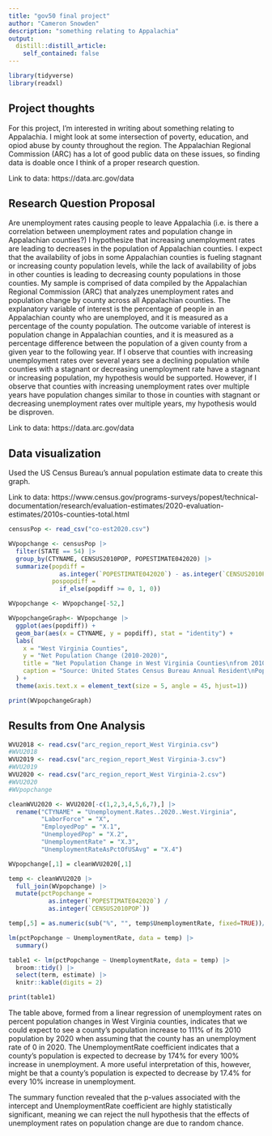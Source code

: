 ```yaml
---
title: "gov50 final project"
author: "Cameron Snowden"
description: "something relating to Appalachia"
output: 
  distill::distill_article:
    self_contained: false
---
```


```r
library(tidyverse)
library(readxl)
```

## Project thoughts

For this project, I'm interested in writing about something relating to Appalachia. I might look at some intersection of poverty, education, and opiod abuse by county throughout the region. The Appalachian Regional Commission (ARC) has a lot of good public data on these issues, so finding data is doable once I think of a proper research question.

Link to data: https://data.arc.gov/data

## Research Question Proposal

Are unemployment rates causing people to leave Appalachia (i.e. is there a correlation between unemployment rates and population change in Appalachian counties?) I hypothesize that increasing unemployment rates are leading to decreases in the population of Appalachian counties. I expect that the availability of jobs in some Appalachian counties is fueling stagnant or increasing county population levels, while the lack of availability of jobs in other counties is leading to decreasing county populations in those counties. My sample is comprised of data compiled by the Appalachian Regional Commission (ARC) that analyzes unemployment rates and population change by county across all Appalachian counties. The explanatory variable of interest is the percentage of people in an Appalachian county who are unemployed, and it is measured as a percentage of the county population. The outcome variable of interest is population change in Appalachian counties, and it is measured as a percentage difference between the population of a given county from a given year to the following year. If I observe that counties with increasing unemployment rates over several years see a declining population while counties with a stagnant or decreasing unemployment rate have a stagnant or increasing population, my hypothesis would be supported. However, if I observe that counties with increasing unemployment rates over multiple years have population changes similar to those in counties with stagnant or decreasing unemployment rates over multiple years, my hypothesis would be disproven.

Link to data: https://data.arc.gov/data

## Data visualization

Used the US Census Bureau's annual population estimate data to create this graph.

Link to data: https://www.census.gov/programs-surveys/popest/technical-documentation/research/evaluation-estimates/2020-evaluation-estimates/2010s-counties-total.html

```r
censusPop <- read_csv("co-est2020.csv")

WVpopchange <- censusPop |>
  filter(STATE == 54) |>
  group_by(CTYNAME, CENSUS2010POP, POPESTIMATE042020) |>
  summarize(popdiff =
              as.integer(`POPESTIMATE042020`) - as.integer(`CENSUS2010POP`),
            pospopdiff = 
              if_else(popdiff >= 0, 1, 0))

WVpopchange <- WVpopchange[-52,]

WVpopchangeGraph<- WVpopchange |>
  ggplot(aes(popdiff)) +
  geom_bar(aes(x = CTYNAME, y = popdiff), stat = "identity") +
  labs(
    x = "West Virginia Counties",
    y = "Net Population Change (2010-2020)",
    title = "Net Population Change in West Virginia Counties\nfrom 2010 to 2020",
    caption = "Source: United States Census Bureau Annual Resident\nPopulation Estimates for States and Counties (2021)"
  ) +
  theme(axis.text.x = element_text(size = 5, angle = 45, hjust=1))

print(WVpopchangeGraph)
```

## Results from One Analysis
```r
WVU2018 <- read.csv("arc_region_report_West Virginia.csv")
#WVU2018
WVU2019 <- read.csv("arc_region_report_West Virginia-3.csv")
#WVU2019
WVU2020 <- read.csv("arc_region_report_West Virginia-2.csv")
#WVU2020
#WVpopchange

cleanWVU2020 <- WVU2020[-c(1,2,3,4,5,6,7),] |>
  rename("CTYNAME" = "Unemployment.Rates..2020..West.Virginia",
         "LaborForce" = "X",
         "EmployedPop" = "X.1",
         "UnemployedPop" = "X.2",
         "UnemploymentRate" = "X.3",
         "UnemploymentRateAsPctOfUSAvg" = "X.4")

WVpopchange[,1] = cleanWVU2020[,1]

temp <- cleanWVU2020 |>
  full_join(WVpopchange) |>
  mutate(pctPopchange =
           as.integer(`POPESTIMATE042020`) /
           as.integer(`CENSUS2010POP`)) 

temp[,5] = as.numeric(sub("%", "", temp$UnemploymentRate, fixed=TRUE))/100

lm(pctPopchange ~ UnemploymentRate, data = temp) |>
  summary()

table1 <- lm(pctPopchange ~ UnemploymentRate, data = temp) |>
  broom::tidy() |>
  select(term, estimate) |>  
  knitr::kable(digits = 2)

print(table1)
```

The table above, formed from a linear regression of unemployment rates on percent population changes in West Virginia counties, indicates that we could expect to see a county's population increase to 111% of its 2010 population by 2020 when assuming that the county has an unemployment rate of 0 in 2020. The UnemploymentRate coefficient indicates that a county's population is expected to decrease by 174% for every 100% increase in unemployment. A more useful interpretation of this, however, might be that a county's population is expected to decrease by 17.4% for every 10% increase in unemployment. 

The summary function revealed that the p-values associated with the intercept and UnemploymentRate coefficient are highly statistically significant, meaning we can reject the null hypothesis that the effects of unemployment rates on population change are due to random chance.

